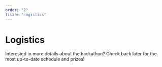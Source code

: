 ```yaml
---
order: "2"
title: "Logistics"
---
```


# Logistics

Interested in more details about the hackathon? Check back later for the most up-to-date schedule and prizes!
